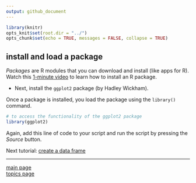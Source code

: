 ```yaml
---
output: github_document
---
```


```r
library(knitr)
opts_knit$set(root.dir = "../")
opts_chunk$set(echo = TRUE, messages = FALSE, collapse = TRUE)
```

## install and load a package

*Packages* are R modules that you can download and install (like apps for R). Watch this [1-minute video](https://www.youtube.com/watch?v=ljdfqMfWn_A) to learn how to install an R package. 

- Next, install the `ggplot2` package (by Hadley Wickham). 

Once a package is installed, you load the package using the `library()` command.

```r
# to access the functionality of the ggplot2 package 
library(ggplot2)
```

Again, add this line of code to your script and run the script by pressing the *Source* button. 

Next tutorial: [create a data frame](tut-0303_create-data-frame.md) 

---

[main page](../README.md)<br> 
[topics page](README-by-topic.md)
